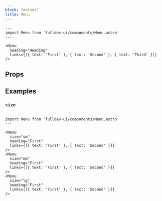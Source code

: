 ```yaml
---
block: Content7
title: Menu
---
```



```astro live
---
import Menu from 'fulldev-ui/components/Menu.astro'
---

<Menu
  heading="Heading"
  links={[{ text: 'First' }, { text: 'Second' }, { text: 'Third' }]}
/>
```

## Props

<Props />

## Examples

### `size`

```astro live
---
import Menu from 'fulldev-ui/components/Menu.astro'
---

<Menu
  size="sm"
  heading="First"
  links={[{ text: 'First' }, { text: 'Second' }]}
/>
<Menu
  size="md"
  heading="First"
  links={[{ text: 'First' }, { text: 'Second' }]}
/>
<Menu
  size="lg"
  heading="First"
  links={[{ text: 'First' }, { text: 'Second' }]}
/>
```
